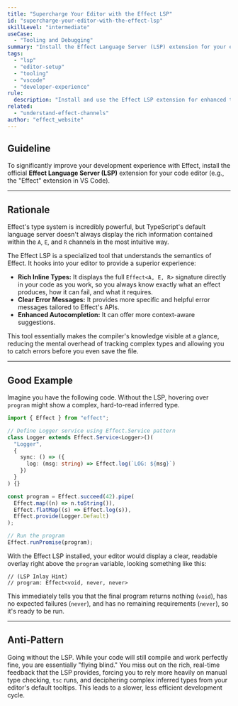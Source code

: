 ```yaml
---
title: "Supercharge Your Editor with the Effect LSP"
id: "supercharge-your-editor-with-the-effect-lsp"
skillLevel: "intermediate"
useCase:
  - "Tooling and Debugging"
summary: "Install the Effect Language Server (LSP) extension for your editor to get rich, inline type information and enhanced error checking for your Effect code."
tags:
  - "lsp"
  - "editor-setup"
  - "tooling"
  - "vscode"
  - "developer-experience"
rule:
  description: "Install and use the Effect LSP extension for enhanced type information and error checking in your editor."
related:
  - "understand-effect-channels"
author: "effect_website"
---
```


## Guideline

To significantly improve your development experience with Effect, install the official **Effect Language Server (LSP)** extension for your code editor (e.g., the "Effect" extension in VS Code).

---

## Rationale

Effect's type system is incredibly powerful, but TypeScript's default language server doesn't always display the rich information contained within the `A`, `E`, and `R` channels in the most intuitive way.

The Effect LSP is a specialized tool that understands the semantics of Effect. It hooks into your editor to provide a superior experience:
-   **Rich Inline Types:** It displays the full `Effect<A, E, R>` signature directly in your code as you work, so you always know exactly what an effect produces, how it can fail, and what it requires.
-   **Clear Error Messages:** It provides more specific and helpful error messages tailored to Effect's APIs.
-   **Enhanced Autocompletion:** It can offer more context-aware suggestions.

This tool essentially makes the compiler's knowledge visible at a glance, reducing the mental overhead of tracking complex types and allowing you to catch errors before you even save the file.

---

## Good Example

Imagine you have the following code. Without the LSP, hovering over `program` might show a complex, hard-to-read inferred type.

```typescript
import { Effect } from "effect";

// Define Logger service using Effect.Service pattern
class Logger extends Effect.Service<Logger>()(
  "Logger",
  {
    sync: () => ({
      log: (msg: string) => Effect.log(`LOG: ${msg}`)
    })
  }
) {}

const program = Effect.succeed(42).pipe(
  Effect.map((n) => n.toString()),
  Effect.flatMap((s) => Effect.log(s)),
  Effect.provide(Logger.Default)
);

// Run the program
Effect.runPromise(program);
```

With the Effect LSP installed, your editor would display a clear, readable overlay right above the `program` variable, looking something like this:

```
// (LSP Inlay Hint)
// program: Effect<void, never, never>
```

This immediately tells you that the final program returns nothing (`void`), has no expected failures (`never`), and has no remaining requirements (`never`), so it's ready to be run.

---

## Anti-Pattern

Going without the LSP. While your code will still compile and work perfectly fine, you are essentially "flying blind." You miss out on the rich, real-time feedback that the LSP provides, forcing you to rely more heavily on manual type checking, `tsc` runs, and deciphering complex inferred types from your editor's default tooltips. This leads to a slower, less efficient development cycle.